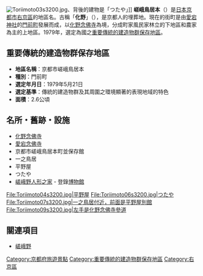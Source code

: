 [[File:Toriimoto03s3200.jpg|thumb]]、背後的建物是「つたや」]]
'''嵯峨鳥居本'''（{{jpn|j=嵯峨鳥居本|hg=さがとりいもと|rm=Sagatorimoto|f=y}}）是[[日本|日本]][[京都市|京都市]][[右京區|右京區]]的地區名。古稱「'''化野'''」（{{jpn|j=化野|hg=あだしの|rm=Adashino|link=no}}），是京都人的埋葬地。現在的街町是由[[愛宕神社|愛宕神社]]的[[門前町|門前町]]發展而成，以[[化野念佛寺|化野念佛寺]]為境，分成町家風民家林立的下地區和農家為主的上地區。1979年，選定為國之[[重要傳統的建造物群保存地區|重要傳統的建造物群保存地區]]。

== 重要傳統的建造物群保存地區 ==
*'''地區名稱'''：京都市嵯峨鳥居本
*'''種別'''：門前町
*'''選定年月日'''：1979年5月21日
*'''選定基準'''：傳統的建造物群及其周圍之環境顯著的表現地域的特色
*'''面積'''：2.6公頃

== 名所・舊跡・設施 ==
*[[化野念佛寺|化野念佛寺]]
*[[愛宕念佛寺|愛宕念佛寺]]
*京都市嵯峨鳥居本町並保存館
*一之鳥居
*平野屋
*つたや
*[[嵯峨野人形之家|嵯峨野人形之家]] - 登錄[[博物館|博物館]]

<gallery>
File:Toriimoto04s3200.jpg|平野屋
File:Toriimoto06s3200.jpg|つたや
File:Toriimoto07s3200.jpg|一之鳥居付近，前面是平野屋別館
File:Toriimoto09s3200.jpg|左手是化野念佛寺參道
</gallery>

== 關連項目 ==
{{Commonscat|Saga-Toriimoto}}
* [[嵯峨野|嵯峨野]]

[[Category:京都府旅遊景點|Category:京都府旅遊景點]]
[[Category:重要傳統的建造物群保存地區|Category:重要傳統的建造物群保存地區]]
[[Category:右京區|Category:右京區]]